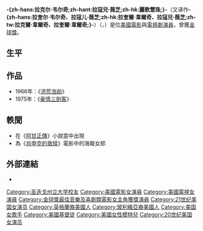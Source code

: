 {{blpunsourced|time=2019-01-11T12:35:50+00:00}}
{{expand English|time=2019-01-11T12:35:50+00:00}}
{{NoteTA
|G1=Show
|G2=Movie
|T=zh-hans:拉克尔·韦尔奇;zh-hant:拉寇兒·薇芝;zh-hk:麗歌慧珠;
}}
{{Infobox entertainer
| name = 拉寇兒·薇芝<br />Raquel Welch
| type = 女演员
| image = RaquelWelchApr2010(2).jpg
| imagesize = 
| caption = 
| birthdate = {{birth date and age|1940|9|5}}
| location = {{USA}}[[伊利諾州|伊利諾州]][[芝加哥|芝加哥]]
| birthname = Jo Raquel Tejada
| spouse = James Westley Welch (1959–1964)<br />Patrick Curtis (1967–1972)<br />[[Andre_Weinfeld|Andre Weinfeld]] (1980–1990)<br />Richard Palmer (1999–present)
| goldenglobeawards = '''[[Golden_Globe_Award_for_Best_Actress_-_Motion_Picture_Musical_or_Comedy|Best Actress - Motion Picture Musical/Comedy]]''' <br /> 1975 ''[[The_Three_Musketeers|The Three Musketeers]]''
}}
'''-{zh-hans:拉克尔·韦尔奇;zh-hant:拉寇兒·薇芝;zh-hk:麗歌慧珠;}-'''（又译作'''-{zh-hans:拉奎尔·韦尔奇、拉寇儿·薇芝;zh-hk:拉奎爾·韋爾奇、拉寇兒·薇芝;zh-tw:拉克爾·韋爾奇、拉奎爾·韋爾奇;}-'''）（{{lang-en|Raquel Welch}}，{{bd|1940年|9月5日|catIdx=W}}）是位[[美國|美國]][[電影|電影]]與[[電視劇|電視劇]][[演員|演員]]，曾獲[[金球獎|金球獎]]。

== 生平 ==
{{Missing information|生平|time=2019-12-30}}

== 作品 ==
* 1966年：《[[洪荒浩劫|洪荒浩劫]]》
* 1975年：《[[豪情三劍客|豪情三劍客]]》

== 軼聞 ==
* 在《[[阿甘正傳|阿甘正傳]]》小說當中出現
* 為《[[肖申克的救赎|肖申克的救赎]]》電影中的海報女郎

== 外部連結 ==
* {{imdb name|id=0000079|name=Raquel Welch}}
{{金球獎最佳音樂及喜劇類電影女主角}}
{{actor-stub}}
{{us-bio-stub}}
{{Authority control}}
{{DEFAULTSORT:Welch, Raquel}}
[[Category:圣迭戈州立大学校友|Category:圣迭戈州立大学校友]]
[[Category:美國電影女演員|Category:美國電影女演員]]
[[Category:美國電視女演員|Category:美國電視女演員]]
[[Category:金球獎最佳音樂及喜劇類電影女主角獲獎演員|Category:金球獎最佳音樂及喜劇類電影女主角獲獎演員]]
[[Category:21世纪美国女演员|Category:21世纪美国女演员]]
[[Category:英格蘭裔美國人|Category:英格蘭裔美國人]]
[[Category:玻利維亞裔美國人|Category:玻利維亞裔美國人]]
[[Category:美国女歌手|Category:美国女歌手]]
[[Category:美國基督徒|Category:美國基督徒]]
[[Category:美國女性模特兒|Category:美國女性模特兒]]
[[Category:20世纪美国女演员|Category:20世纪美国女演员]]